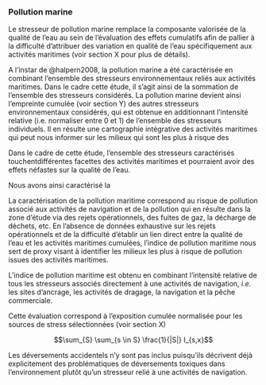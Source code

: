 ### Pollution marine

Le stresseur de pollution marine remplace la composante valorisée de la qualité de l’eau au sein de l’évaluation des effets cumulatifs afin de pallier à la difficulté d’attribuer des variation en qualité de l’eau spécifiquement aux activités maritimes (voir section X pour plus de détails).

A l’instar de @halpern2008, la pollution marine a été caractérisée en combinant l’ensemble des stresseurs environnementaux reliés aux activités maritimes. Dans le cadre cette étude, il s’agit ainsi de la sommation de l’ensemble des stresseurs considérés. La pollution marine devient ainsi l’empreinte cumulée (voir section Y) des autres stresseurs environnementaux considérés, qui est obtenue en additionnant l’intensité relative (i.e. normaliser entre 0 et 1) de l’ensemble des stresseurs individuels. Il en résulte une cartographie intégrative des activités maritimes qui peut nous informer sur les milieux qui sont les plus à risque des


Dans le cadre de cette étude, l’ensemble des stresseurs caractérisés touchentdifférentes facettes des activités maritimes et pourraient avoir des effets néfastes sur la qualité de l’eau.

Nous avons ainsi caractérisé la


La caractérisation de la pollution maritime correspond au risque de pollution associé aux activités de navigation et de la pollution qui en résulte dans la zone d'étude via des rejets opérationnels, des fuites de gaz, la décharge de déchets, etc. En l'absence de données exhaustive sur les rejets opérationnels et de la difficulté d'établir un lien direct entre la qualité de l'eau et les activités maritimes cumulées, l'indice de pollution maritime nous sert de proxy visant à identifier les milieux les plus à risque de pollution issues des activités maritimes.

L'indice de pollution maritime est obtenu en combinant l'intensité relative de tous les stresseurs associés directement à une activités de navigation, *i.e.* les sites d'ancrage, les activités de dragage, la navigation et la pêche commerciale.

Cette évaluation correspond à l'exposition cumulée normalisée pour les sources de stress sélectionnées (voir section X)

$$\sum_{S} \sum_{s \in S} \frac{1}{|S|} I_{s,x}$$

<!--TODO: ajouter nom de section -->

Les déversements accidentels n'y sont pas inclus puisqu'ils décrivent déjà explicitement des problématiques de déversements toxiques dans l'environnement plutôt qu'un stresseur relié à une activités de navigation.
